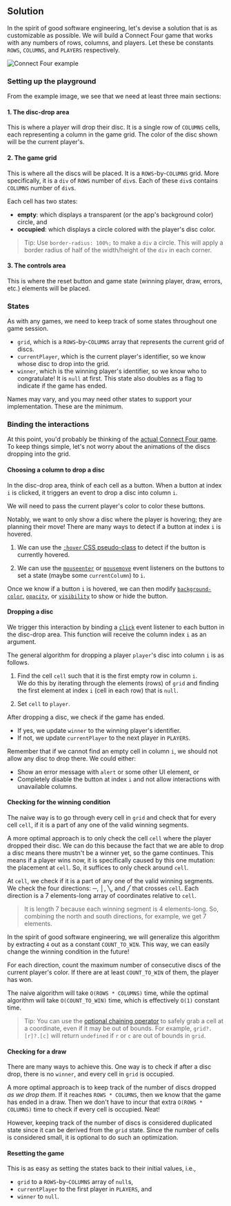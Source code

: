 ## Solution

In the spirit of good software engineering, let's devise a solution that is as customizable as possible. We will build a Connect Four game that works with any numbers of rows, columns, and players. Let these be constants `ROWS`, `COLUMNS`, and `PLAYERS` respectively.

![Connect Four example](/img/questions/connect-four/connect-four-example.png)

### Setting up the playground

From the example image, we see that we need at least three main sections:

#### 1. The disc-drop area

This is where a player will drop their disc. It is a single row of `COLUMNS` cells, each representing a column in the game grid. The color of the disc shown will be the current player's.

#### 2. The game grid

This is where all the discs will be placed. It is a `ROWS`-by-`COLUMNS` grid. More specifically, it is a `div` of `ROWS` number of `div`s. Each of these `div`s contains `COLUMNS` number of `div`s.

Each cell has two states:

- **empty**: which displays a transparent (or the app's background color) circle, and
- **occupied**: which displays a circle colored with the player's disc color.

> Tip: Use `border-radius: 100%;` to make a `div` a circle. This will apply a border radius of half of the width/height of the `div` in each corner.

#### 3. The controls area

This is where the reset button and game state (winning player, draw, errors, etc.) elements will be placed.

### States

As with any games, we need to keep track of some states throughout one game session.

- `grid`, which is a `ROWS`-by-`COLUMNS` array that represents the current grid of discs.
- `currentPlayer`, which is the current player's identifier, so we know whose disc to drop into the grid.
- `winner`, which is the winning player's identifier, so we know who to congratulate! It is `null` at first. This state also doubles as a flag to indicate if the game has ended.

Names may vary, and you may need other states to support your implementation. These are the minimum.

### Binding the interactions

At this point, you'd probably be thinking of the [actual Connect Four game](https://en.wikipedia.org/wiki/Connect_Four). To keep things simple, let's not worry about the animations of the discs dropping into the grid.

#### Choosing a column to drop a disc

In the disc-drop area, think of each cell as a button. When a button at index `i` is clicked, it triggers an event to drop a disc into column `i`.

We will need to pass the current player's color to color these buttons.

Notably, we want to only show a disc where the player is hovering; they are planning their move! There are many ways to detect if a button at index `i` is hovered.

1. We can use the [`:hover` CSS pseudo-class](https://developer.mozilla.org/en-US/docs/Web/CSS/:hover) to detect if the button is currently hovered.

2. We can use the [`mouseenter`](https://developer.mozilla.org/en-US/docs/Web/API/Element/mouseenter_event) or [`mousemove`](https://developer.mozilla.org/en-US/docs/Web/API/Element/mousemove_event) event listeners on the buttons to set a state (maybe some `currentColumn`) to `i`.

Once we know if a button `i` is hovered, we can then modify [`background-color`](https://developer.mozilla.org/en-US/docs/Web/CSS/background-color), [`opacity`](https://developer.mozilla.org/en-US/docs/Web/CSS/opacity), or [`visibility`](https://developer.mozilla.org/en-US/docs/Web/CSS/visibility) to show or hide the button.

#### Dropping a disc

We trigger this interaction by binding a [`click`](https://developer.mozilla.org/en-US/docs/Web/API/Element/click_event) event listener to each button in the disc-drop area. This function will receive the column index `i` as an argument.

The general algorithm for dropping a player `player`'s disc into column `i` is as follows.

1. Find the cell `cell` such that it is the first empty row in column `i`.\
   We do this by iterating through the elements (rows) of `grid` and finding the first element at index `i` (cell in each row) that is `null`.

2. Set `cell` to `player`.

After dropping a disc, we check if the game has ended.

- If yes, we update `winner` to the winning player's identifier.
- If not, we update `currentPlayer` to the next player in `PLAYERS`.

Remember that if we cannot find an empty cell in column `i`, we should not allow any disc to drop there. We could either:

- Show an error message with `alert` or some other UI element, or
- Completely disable the button at index `i` and not allow interactions with unavailable columns.

#### Checking for the winning condition

The naive way is to go through every cell in `grid` and check that for every cell `cell`, if it is a part of any one of the valid winning segments.

A more optimal approach is to only check the cell `cell` where the player dropped their disc. We can do this because the fact that we are able to drop a disc means there mustn't be a winner yet, so the game continues. This means if a player wins now, it is specifically caused by this one mutation: the placement at `cell`. So, it suffices to only check around `cell`.

At `cell`, we check if it is a part of any one of the valid winning segments. We check the four directions: ─, │, ╲, and ╱ that crosses `cell`. Each direction is a 7 elements-long array of coordinates relative to `cell`.

> It is length 7 because each winning segment is 4 elements-long. So, combining the north and south directions, for example, we get 7 elements.

In the spirit of good software engineering, we will generalize this algorithm by extracting `4` out as a constant `COUNT_TO_WIN`. This way, we can easily change the winning condition in the future!

For each direction, count the maximum number of consecutive discs of the current player's color. If there are at least `COUNT_TO_WIN` of them, the player has won.

The naive algorithm will take `O(ROWS * COLUMNS)` time, while the optimal algorithm will take `O(COUNT_TO_WIN)` time, which is effectively `O(1)` constant time.

> Tip: You can use the [optional chaining operator](https://developer.mozilla.org/en-US/docs/Web/JavaScript/Reference/Operators/Optional_chaining) to safely grab a cell at a coordinate, even if it may be out of bounds. For example, `grid?.[r]?.[c]` will return `undefined` if `r` or `c` are out of bounds in `grid`.

#### Checking for a draw

There are many ways to achieve this. One way is to check if after a disc drop, there is no `winner`, and every cell in `grid` is occupied.

A more optimal approach is to keep track of the number of discs dropped _as we drop them_. If it reaches `ROWS * COLUMNS`, then we know that the game has ended in a draw. Then we don't have to incur that extra `O(ROWS * COLUMNS)` time to check if every cell is occupied. Neat!

However, keeping track of the number of discs is considered duplicated state since it can be derived from the `grid` state. Since the number of cells is considered small, it is optional to do such an optimization.

#### Resetting the game

This is as easy as setting the states back to their initial values, i.e.,

- `grid` to a `ROWS`-by-`COLUMNS` array of `null`s,
- `currentPlayer` to the first player in `PLAYERS`, and
- `winner` to `null`.
